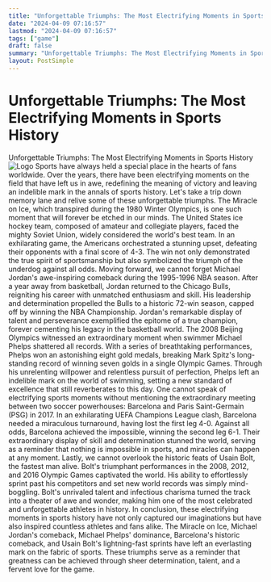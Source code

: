 ```yaml
---
title: "Unforgettable Triumphs: The Most Electrifying Moments in Sports History"
date: "2024-04-09 07:16:57"
lastmod: "2024-04-09 07:16:57"
tags: ["game"]
draft: false
summary: "Unforgettable Triumphs: The Most Electrifying Moments in Sports History"
layout: PostSimple
---
```

# Unforgettable Triumphs: The Most Electrifying Moments in Sports History
Unforgettable Triumphs: The Most Electrifying Moments in Sports History
<img alt="Logo" src="https://cdn.seniorsselection.com/src_image/2124ae09800dbc617ed4a3a3cc76e75c.webp"/>
Sports have always held a special place in the hearts of fans worldwide. Over the years, there have been electrifying moments on the field that have left us in awe, redefining the meaning of victory and leaving an indelible mark in the annals of sports history. Let's take a trip down memory lane and relive some of these unforgettable triumphs.
The Miracle on Ice, which transpired during the 1980 Winter Olympics, is one such moment that will forever be etched in our minds. The United States ice hockey team, composed of amateur and collegiate players, faced the mighty Soviet Union, widely considered the world's best team. In an exhilarating game, the Americans orchestrated a stunning upset, defeating their opponents with a final score of 4-3. The win not only demonstrated the true spirit of sportsmanship but also symbolized the triumph of the underdog against all odds.
Moving forward, we cannot forget Michael Jordan's awe-inspiring comeback during the 1995-1996 NBA season. After a year away from basketball, Jordan returned to the Chicago Bulls, reigniting his career with unmatched enthusiasm and skill. His leadership and determination propelled the Bulls to a historic 72-win season, capped off by winning the NBA Championship. Jordan's remarkable display of talent and perseverance exemplified the epitome of a true champion, forever cementing his legacy in the basketball world.
The 2008 Beijing Olympics witnessed an extraordinary moment when swimmer Michael Phelps shattered all records. With a series of breathtaking performances, Phelps won an astonishing eight gold medals, breaking Mark Spitz's long-standing record of winning seven golds in a single Olympic Games. Through his unrelenting willpower and relentless pursuit of perfection, Phelps left an indelible mark on the world of swimming, setting a new standard of excellence that still reverberates to this day.
One cannot speak of electrifying sports moments without mentioning the extraordinary meeting between two soccer powerhouses: Barcelona and Paris Saint-Germain (PSG) in 2017. In an exhilarating UEFA Champions League clash, Barcelona needed a miraculous turnaround, having lost the first leg 4-0. Against all odds, Barcelona achieved the impossible, winning the second leg 6-1. Their extraordinary display of skill and determination stunned the world, serving as a reminder that nothing is impossible in sports, and miracles can happen at any moment.
Lastly, we cannot overlook the historic feats of Usain Bolt, the fastest man alive. Bolt's triumphant performances in the 2008, 2012, and 2016 Olympic Games captivated the world. His ability to effortlessly sprint past his competitors and set new world records was simply mind-boggling. Bolt's unrivaled talent and infectious charisma turned the track into a theater of awe and wonder, making him one of the most celebrated and unforgettable athletes in history.
In conclusion, these electrifying moments in sports history have not only captured our imaginations but have also inspired countless athletes and fans alike. The Miracle on Ice, Michael Jordan's comeback, Michael Phelps' dominance, Barcelona's historic comeback, and Usain Bolt's lightning-fast sprints have left an everlasting mark on the fabric of sports. These triumphs serve as a reminder that greatness can be achieved through sheer determination, talent, and a fervent love for the game.
        